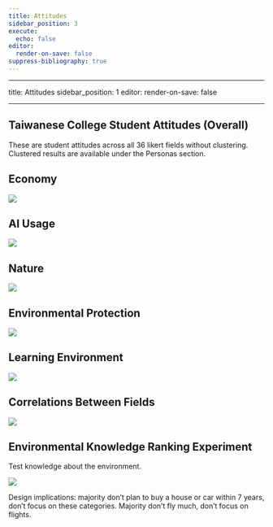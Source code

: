 ```yaml
---
title: Attitudes
sidebar_position: 3
execute:
  echo: false
editor:
  render-on-save: false
suppress-bibliography: true
---
```





------------------------------------------------------------------------

title: Attitudes sidebar_position: 1 editor: render-on-save: false

------------------------------------------------------------------------

## Taiwanese College Student Attitudes (Overall)

These are student attitudes across all 36 likert fields without
clustering. Clustered results are available under the Personas section.

## Economy

![](attitudes_files/figure-markdown_strict/cell-3-output-1.png)

## AI Usage

![](attitudes_files/figure-markdown_strict/cell-4-output-1.png)

## Nature

![](attitudes_files/figure-markdown_strict/cell-5-output-1.png)

## Environmental Protection

![](attitudes_files/figure-markdown_strict/cell-6-output-1.png)

## Learning Environment

![](attitudes_files/figure-markdown_strict/cell-7-output-1.png)

## Correlations Between Fields

![](attitudes_files/figure-markdown_strict/cell-8-output-1.png)

## Environmental Knowledge Ranking Experiment

Test knowledge about the environment.

![](attitudes_files/figure-markdown_strict/cell-9-output-1.png)

Design implications: majority don’t plan to buy a house or car within 7
years, don’t focus on these categories. Majority don’t fly much, don’t
focus on flights.
